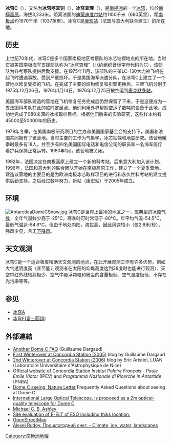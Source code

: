 '''冰穹C'''（{{lang-en|Dome C}}），又名为'''冰穹喀耳刻'''（{{lang|en|Dome Circe}}），'''冰穹查理'''（{{lang|en|Dome Charlie}}），是[[南極洲|南極洲]]的一个[[冰穹|冰穹]]，位於[[南極高原|南極高原]]，海拔3,233米。距离法国的[[迪蒙迪维尔站|迪蒙迪维尔站]]约1100千米（680英里），距[[南极点|南极点]]约1670千米（1037英里）。冰穹C是[[康宏站|康宏站]]（法国与意大利联合建立）的所在地。

== 历史 ==
上世纪70年代，冰穹C是多个国家南极地区考察队的冰芯钻探地点的所在地。当时它被美国南极海军支援部队称为“冰穹查理”（北约组织音标字母代码为C），该部队为各考察队提供后勤支援。在1975年11月，该部队的三架LC-130大力神飞机在起飞时遭遇事故，受到严重损坏。于是美国海军派遣分队，在冰穹C上建立了一个营地以修复受损的飞机。在完成了主要的结构修复和引擎更换后，三架飞机分别于1975年12月26日，1976年1月14日，1976年12月25日被空运到[[麦克默多站|麦克默多站]]。

美国海军部队建造的营地在飞机修复任务完成后仍然保留了下来，于是这便成为一支法国科考队在此的临时定居点。他们利用外界帮助空运了数吨的设备于此地，成功地完成了980米深的冰核取样目标。根据他们后来的实验研究，这些样本约有45000至50000年的历史。

1979年冬季，在美国南极研究项目的主办和美国国家基金会的支持下，美国和法国共同拥有了该营地。当时主要的工作为气象学，冰芯钻探和地震研究。该营地暖季时最多有18人，并至少有四名美国国际电话和电信公司的职员和一名海军医疗看护兵保持正常运转。1980年1月，该营地被关闭。

1992年，法国决定在南极高原上建立一个新的科考站。后来意大利加入该计划。1996年，法国和意大利的联合团队开始在南极高原工作，建立了一个夏季营地。建造该营地的主要目的是为欧洲南极冰芯取样项目的进行和永久性科考站的建立提供后勤支持。之后经过数年努力，新站（康宏站）于2005年成立。

== 环境 ==
[[Image:AntarcticaDomeCSnow.jpg|thumb]]
冰穹C是世界上最冷的地区之一，属典型的[[冰原气候|冰原气候]]，全年气温鲜少高于-25°C，寒季时可时常低于-80°C。年平均气温-54.5°C，最低气温达-84.6°C。但由于地处内陆，海拔高，因此风速较小（仅2.8米/秒），强风少见，且无[[下降风|下降风]]。

== 天文观测 ==
冰穹C是一个适合极度精确天文观测的地点，在此开展观测工作有许多优势，例如大气透明度高（甚至能让观测者在太阳的仰角高度达到38度时也能进行观测）、天空中红外线辐射极少、空气中悬浮颗粒和粉尘的含量极低、空气湿度极低、不存在光污染等等。

==参见==
*[[冰穹A|冰穹A]]
*[[富士圓頂|冰穹F(富士圓頂)]]

==外部連結==
* [https://web.archive.org/web/20110606123158/http://www.gdargaud.net/Antarctica/DomeCFAQ.html Another Dome C FAQ] (Guillaume Dargaud)
* [http://www.gdargaud.net/Antarctica/WinterDC1.html First Winterover at Concordia Station (2005)]{{Wayback|url=http://www.gdargaud.net/Antarctica/WinterDC1.html |date=20130821031623 }} blog by Guillaume Dargaud
* [https://web.archive.org/web/20060626172011/http://www-luan.unice.fr/~aristidi/hivernage/ 2nd Winterover at Concordia Station (2006)] blog by Eric Aristidi, LUAN (Laboratoire Universitaire d'Astrophysique de Nice)
* [https://web.archive.org/web/20090216102708/http://www.concordiastation.org/DOMEC/HTML/concordia.html Official website of Concordia Station] ''Institut Polaire Français - Paule Emile Victor'' (IPEV) and ''Programma Nazionale di Ricerche in Antartide'' (PNRA)
* [https://web.archive.org/web/20060215183040/http://www.phys.unsw.edu.au/nature/ Dome C seeing, Nature Letter] Frequently Asked Questions about seeing at Dome C.
* [https://web.archive.org/web/20100213040904/http://www.phys.unsw.edu.au/jacara/pilotsciencenotes.php International Large Optical Telescope, is proposed as a 2m optical-quality telescope for Dome C]
* [http://www.phys.unsw.edu.au/~mcba/ Michael C. B. Ashley]{{Wayback|url=http://www.phys.unsw.edu.au/~mcba/ |date=20130622021937 }}
* [http://www.eso.org/projects/e-elt/Publications/ESO-ELT-BRD-WG3-FinalReport-Public.pdf Site evaluation of E-ELT of ESO including thiks location.]{{dead link|date=2017年11月 |bot=InternetArchiveBot |fix-attempted=yes }}
* [http://www.openstreetmap.org/browse/node/529461897 OpenStreetMap]{{Wayback|url=http://www.openstreetmap.org/browse/node/529461897 |date=20120331150035 }}
* [https://web.archive.org/web/20110506040501/http://ice.tsu.ru/index.php?option=com_content&view=category&layout=blog&id=8&Itemid=99 Alexei Rudoy. Прошлогодний снег. - Climate, ice, water, landscapes]
{{coord|75|06|S|123|21|E|display=title}}

[[Category:南極洲地理|Category:南極洲地理]]